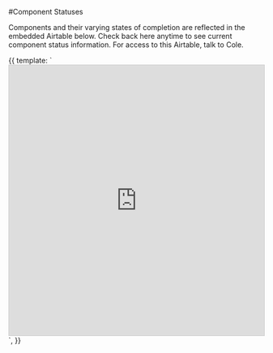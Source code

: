 
<Meta title="Foundations/Component Statuses" />


  #Component Statuses
  
  Components and their varying states of completion are reflected in the embedded Airtable below. Check back here anytime to see current component status information. For access to this Airtable, talk to Cole.

<Canvas>
  <Story name="Component Statuses">
    {{
            template: `<iframe class="airtable-embed" src="https://airtable.com/embed/shrtuFWoEvMQ7WT0b?backgroundColor=blue&layout=card&viewControls=on" frameborder="0" onmousewheel="" width="100%" height="533" style="background: transparent; border: 1px solid #ccc;"></iframe>`,
        }}
</Story>
</Canvas>
